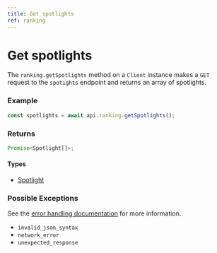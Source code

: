 ```yaml
---
title: Get spotlights
ref: ranking
---
```


# Get spotlights

The `ranking.getSpotlights` method on a `Client` instance makes a `GET` request to the `spotights` endpoint and returns an array of spotlights.

### Example

```ts
const spotlights = await api.ranking.getSpotlights();
```

### Returns

```ts
Promise<Spotlight[]>;
```

#### Types

- [Spotlight](/references/spotlight)

### Possible Exceptions

See the [error handling documentation](/extras/error-handling) for more information.

- `invalid_json_syntax`
- `network_error`
- `unexpected_response`
